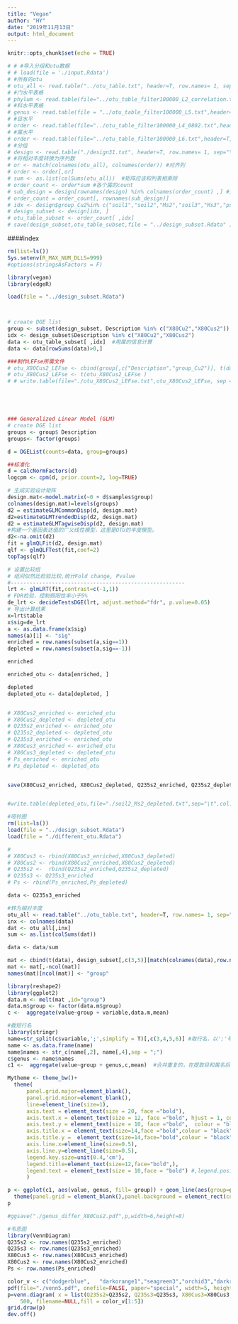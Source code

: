 ---
title: "Vegan"
author: "HY"
date: "2019年11月13日"
output: html_document
---

```{r setup, include=FALSE}
knitr::opts_chunk$set(echo = TRUE)
```


```{r 数据}

# # #导入分组和otu数据
# # load(file = './input.Rdata')
# #所有的otu
# otu_all <- read.table("../otu_table.txt", header=T, row.names= 1, sep="\t")
# #门水平表格
# phylum <- read.table(file="../otu_table_filter100000_L2_correlation.txt",header=T,row.names=1,sep="\t")
# #科水平表格
# genus <- read.table(file = "../otu_table_filter100000_L5.txt",header=T, row.names=1, sep="\t")
# #目水平
# order <- read.table(file="../otu_table_filter100000_L4_0802.txt",header=T,row.names=1,sep="\t")
# #属水平
# order <- read.table(file="../otu_table_filter100000_L6.txt",header=T,row.names=1,sep="\t")
# #分组
# design <- read.table("./design31.txt", header=T, row.names= 1, sep="\t")
# #将相对丰度转换为序列数
# or <- match(colnames(otu_all), colnames(order)) #对齐列
# order <- order[,or]
# sum <- as.list(colSums(otu_all))  #矩阵应该和列表相乘除
# order_count <- order*sum #各个属的count
# sub_design = design[rownames(design) %in% colnames(order_count) ,] #对齐环境因子
# order_count = order_count[, rownames(sub_design)]
# idx <- design$group_Cu2%in% c("soil1","soil2","Ms2","soil3","Ms3","ps3","p3")
# design_subset <- design[idx, ]
# otu_table_subset <- order_count[ ,idx]
# save(design_subset,otu_table_subset,file = "../design_subset.Rdata" )

```

####index

```{r echo=TRUE, warning=TRUE}

rm(list=ls())
Sys.setenv(R_MAX_NUM_DLLS=999)
#options(stringsAsFactors = F)  

library(vegan)
library(edgeR)

load(file = "../design_subset.Rdata")



# create DGE list
group <- subset(design_subset, Description %in% c("X80Cu2","X80Cus2"))
idx <- design_subset$Description %in% c("X80Cu2","X80Cus2")
data <- otu_table_subset[ ,idx]  #用属的信息计算
data <- data[rowSums(data)>0,]

###制作LEFse所需文件
# otu_X80Cus2_LEFse <- cbind(group[,c("Description","group_Cu2")], t(data)[match(row.names(group),colnames(data)), ])
# otu_X80Cus2_LEFse <- t(otu_X80Cus2_LEFse )
# # write.table(file="./otu_X80Cus2_LEFse.txt",otu_X80Cus2_LEFse, sep = "\t" )





### Generalized Linear Model (GLM)
# create DGE list
groups <- group$ Description
groups<- factor(groups)

d = DGEList(counts=data, group=groups)

##标准化
d = calcNormFactors(d)
logcpm <- cpm(d, prior.count=2, log=TRUE)

# 生成实验设计矩阵
design.mat<-model.matrix(~0 + d$samples$group)
colnames(design.mat)=levels(groups)
d2 = estimateGLMCommonDisp(d, design.mat)
d2=estimateGLMTrendedDisp(d2, design.mat)
d2 = estimateGLMTagwiseDisp(d2, design.mat)
#构建一个基因表达值的广义线性模型，这里是OTU的丰度模型。
d2<-na.omit(d2)
fit = glmQLFit(d2, design.mat)
qlf <- glmQLFTest(fit,coef=2)
topTags(qlf)

# 设置比较组
# 组间似然比检验比较,统计Fold change, Pvalue
#-------------------------------------------------------
lrt <- glmLRT(fit,contrast=c(-1,1))
# FDR检验，控制假阳性率小于5%
de_lrt <- decideTestsDGE(lrt, adjust.method="fdr", p.value=0.05)
# 导出计算结果
x=lrt$table
x$sig=de_lrt
a <- as.data.frame(x$sig)
names(a)[1] <- "sig"
enriched = row.names(subset(a,sig==1))
depleted = row.names(subset(a,sig==-1))

enriched

enriched_otu <- data[enriched, ]

depleted
depleted_otu <- data[depleted, ]


# X80Cus2_enriched <- enriched_otu
# X80Cus2_depleted <- depleted_otu
# Q235s2_enriched <- enriched_otu
# Q235s2_depleted <- depleted_otu
# Q235s3_enriched <- enriched_otu
# X80Cus3_enriched <- enriched_otu
# X80Cus3_depleted <- depleted_otu
# Ps_enriched <- enriched_otu
# Ps_depleted <- depleted_otu


save(X80Cus2_enriched, X80Cus2_depleted, Q235s2_enriched, Q235s2_depleted, Q235s3_enriched, X80Cus3_enriched,  X80Cus3_depleted,Ps_enriched, Ps_depleted, file = "./different_otu.Rdata")


#write.table(depleted_otu,file="./soil2_Ms2_depleted.txt",sep="\t",col.names = NA)

```


```{r 哑铃图}
#哑铃图
rm(list=ls())
load(file = "../design_subset.Rdata")
load(file = "./different_otu.Rdata")

# 
# X80Cus3 <- rbind(X80Cus3_enriched,X80Cus3_depleted)
# X80Cus2 <- rbind(X80Cus2_enriched,X80Cus2_depleted)
# Q235s2 <-  rbind(Q235s2_enriched,Q235s2_depleted)
# Q235s3 <- Q235s3_enriched
# Ps <- rbind(Ps_enriched,Ps_depleted)

data <- Q235s3_enriched

#转为相对丰度
otu_all <- read.table("../otu_table.txt", header=T, row.names= 1, sep="\t")
inx <- colnames(data)
dat <- otu_all[,inx]
sum <- as.list(colSums(dat)) 

data <- data/sum

mat <- cbind(t(data), design_subset[,c(3,5)][match(colnames(data),row.names(design_subset)), ])
mat <- mat[,-ncol(mat)]
names(mat)[ncol(mat)] <- "group"

library(reshape2)
library(ggplot2)
data.m <- melt(mat ,id="group")
data.m$group <- factor(data.m$group)
c <-  aggregate(value~group + variable,data.m,mean)

#截短行名
library(stringr)
name=str_split(c$variable,';',simplify = T)[,c(3,4,5,6)] #取行名，以';'号分割，提取。
name <- as.data.frame(name)
name$names <- str_c(name[,2], name[,4],sep = ";")
c$genus <- name$names
c1 <-  aggregate(value~group + genus,c,mean)  #合并重复的，在提取目和属名后

Mytheme <- theme_bw()+
  theme(
      panel.grid.major=element_blank(),
      panel.grid.minor=element_blank(),
      line=element_line(size=1),
      axis.text = element_text(size = 20, face ="bold"),
      axis.text.x = element_text(size = 12, face ="bold", hjust = 1, colour = "black"),
      axis.text.y = element_text(size = 10, face ="bold",  colour = "black"),
      axis.title.x = element_text(size=14,face ="bold",colour = "black"),
      axis.title.y =  element_text(size=14,face="bold",colour = "black"),
      axis.line.x=element_line(size=0.5),
      axis.line.y=element_line(size=0.5),
      legend.key.size=unit(0.4,'cm'),
      legend.title=element_text(size=12,face="bold",),
      legend.text = element_text(size = 10,face = "bold") #,legend.position = "none"#是否删除图例
      )

p <- ggplot(c1, aes(value, genus, fill= group)) + geom_line(aes(group=genus)) + geom_point(shape=21,size=3,colour="black") + scale_fill_manual(values=c("#00AFBB","#FC4E07","#36BED9")) + theme(legend.position= c(0.75,0.1))+
  theme(panel.grid = element_blank(),panel.background = element_rect(color = 'black', fill = 'transparent'),axis.text.y = element_text(size = 10, hjust = 1))+xlim(c(0,0.3))+Mytheme
p

#ggsave("./genus_differ_X80Cus2.pdf",p,width=6,height=8)


```


```{r 韦恩图}
#韦恩图
library(VennDiagram)
Q235s2 <- row.names(Q235s2_enriched)
Q235s3 <- row.names(Q235s3_enriched)
X80Cus3 <- row.names(X80Cus3_enriched)
X80Cus2 <- row.names(X80Cus2_enriched)
Ps <- row.names(Ps_enriched)

color_v <- c("dodgerblue",   "darkorange1","seagreen3","orchid3","darkred" )
pdf(file="./venn5.pdf", onefile=FALSE, paper="special", width=5, height=5, pointsize=10)
p=venn.diagram( x = list(Q235s2=Q235s2, Q235s3=Q235s3, X80Cus3=X80Cus3,X80Cus2=X80Cus2, Ps=Ps ),main.cex=2, resolution =
    500, filename=NULL,fill = color_v[1:5])
grid.draw(p)
dev.off()
```

